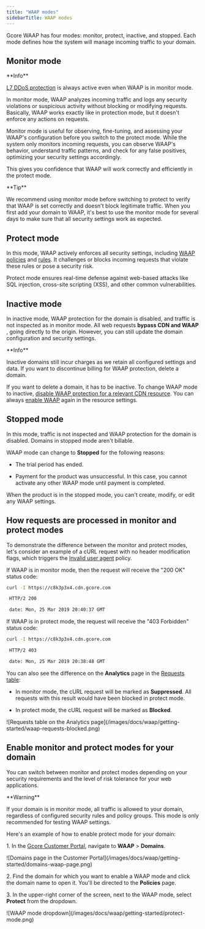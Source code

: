 ---
title: "WAAP modes"
sidebarTitle: WAAP modes
---

Gcore WAAP has four modes: monitor, protect, inactive, and stopped. Each mode defines how the system will manage incoming traffic to your domain.

## Monitor mode

<Info>
**Info**

[L7 DDoS protection](/waap/ddos-protection) is always active even when WAAP is in monitor mode.
</Info>

In monitor mode, WAAP analyzes incoming traffic and logs any security violations or suspicious activity without blocking or modifying requests. Basically, WAAP works exactly like in protection mode, but it doesn't enforce any actions on requests. 

Monitor mode is useful for observing, fine-tuning, and assessing your WAAP's configuration before you switch to the protect mode. While the system only monitors incoming requests, you can observe WAAP's behavior, understand traffic patterns, and check for any false positives, optimizing your security settings accordingly. 

This gives you confidence that WAAP will work correctly and efficiently in the protect mode. 

<Tip>
**Tip**

We recommend using monitor mode before switching to protect to verify that WAAP is set correctly and doesn't block legitimate traffic. When you first add your domain to WAAP, it's best to use the monitor mode for several days to make sure that all security settings work as expected.
</Tip>

## Protect mode

In this mode, WAAP actively enforces all security settings, including [WAAP policies](/waap/waap-policies) and [rules](/waap/waap-rules). It challenges or blocks incoming requests that violate these rules or pose a security risk. 

Protect mode ensures real-time defense against web-based attacks like SQL injection, cross-site scripting (XSS), and other common vulnerabilities. 

## Inactive mode

In inactive mode, WAAP protection for the domain is disabled, and traffic is not inspected as in monitor mode. All web requests **bypass CDN and WAAP** , going directly to the origin. However, you can still update the domain configuration and security settings. 

<Info>
**Info**

Inactive domains still incur charges as we retain all configured settings and data. If you want to discontinue billing for WAAP protection, delete a domain.
</Info>

If you want to delete a domain, it has to be inactive. To change WAAP mode to inactive, [disable WAAP protection for a relevant CDN resource](/waap/getting-started/manage-domains#disable-waap-protection-for-a-domain). You can always [enable WAAP](/waap/getting-started/configure-waap-for-a-domain#step-2-enable-waap-in-cdn-resource-settings) again in the resource settings. 

## Stopped mode

In this mode, traffic is not inspected and WAAP protection for the domain is disabled. Domains in stopped mode aren't billable. 

WAAP mode can change to **Stopped** for the following reasons: 

  * The trial period has ended. 

  * Payment for the product was unsuccessful. In this case, you cannot activate any other WAAP mode until payment is completed.




When the product is in the stopped mode, you can't create, modify, or edit any WAAP settings.

## How requests are processed in monitor and protect modes

To demonstrate the difference between the monitor and protect modes, let's consider an example of a cURL request with no header modification flags, which triggers the [Invalid user agent](/waap/waap-policies/protocol-validation#invalid-user-agent-and-unknown-user-agent) policy. 

If WAAP is in monitor mode, then the request will receive the "200 OK" status code: 

```sh
curl -I https://c8k3p3x4.cdn.gcore.com 

 HTTP/2 200 

 date: Mon, 25 Mar 2019 20:40:37 GMT 
 ```

If WAAP is in protect mode, the request will receive the "403 Forbidden" status code: 

```sh
curl -I https://c8k3p3x4.cdn.gcore.com 

 HTTP/2 403 

 date: Mon, 25 Mar 2019 20:38:48 GMT 
 ```

You can also see the difference on the **Analytics** page in the [Requests table](/waap/analytics#requests-table): 

  * In monitor mode, the cURL request will be marked as **Suppressed**. All requests with this result would have been blocked in protect mode. 

  * In protect mode, the cURL request will be marked as **Blocked**.



<Frame>![Requests table on the Analytics page](/images/docs/waap/getting-started/waap-requests-blocked.png)</Frame>



## Enable monitor and protect modes for your domain

You can switch between monitor and protect modes depending on your security requirements and the level of risk tolerance for your web applications. 

<Warning>
**Warning**

If your domain is in monitor mode, all traffic is allowed to your domain, regardless of configured security rules and policy groups. This mode is only recommended for testing WAAP settings.
</Warning>

Here's an example of how to enable protect mode for your domain: 

1\. In the [Gcore Customer Portal](https://accounts.gcore.com/reports/dashboard), navigate to **WAAP** > **Domains**. 


<Frame>![Domains page in the Customer Portal](/images/docs/waap/getting-started/domains-waap-page.png)</Frame>



2\. Find the domain for which you want to enable a WAAP mode and click the domain name to open it. You'll be directed to the **Policies** page.

3\. In the upper-right corner of the screen, next to the WAAP mode, select **Protect** from the dropdown.


<Frame>![WAAP mode dropdown](/images/docs/waap/getting-started/protect-mode.png)</Frame>